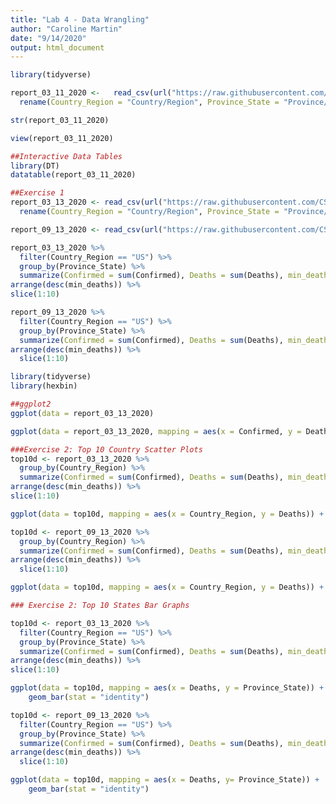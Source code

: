 ```yaml
---
title: "Lab 4 - Data Wrangling"
author: "Caroline Martin"
date: "9/14/2020"
output: html_document
---
```


```r
library(tidyverse)
```

```r
report_03_11_2020 <-   read_csv(url("https://raw.githubusercontent.com/CSSEGISandData/COVID-19/master/csse_covid_19_data/csse_covid_19_daily_reports/03-11-2020.csv")) %>%
  rename(Country_Region = "Country/Region", Province_State = "Province/State")
```

```r
str(report_03_11_2020)
```

```r
view(report_03_11_2020)
```

```r
##Interactive Data Tables
library(DT)
datatable(report_03_11_2020)
```

```r
##Exercise 1 
report_03_13_2020 <- read_csv(url("https://raw.githubusercontent.com/CSSEGISandData/COVID-19/master/csse_covid_19_data/csse_covid_19_daily_reports/03-13-2020.csv")) %>% 
  rename(Country_Region = "Country/Region", Province_State = "Province/State")

report_09_13_2020 <- read_csv(url("https://raw.githubusercontent.com/CSSEGISandData/COVID-19/master/csse_covid_19_data/csse_covid_19_daily_reports/09-13-2020.csv"))
```

```r
report_03_13_2020 %>% 
  filter(Country_Region == "US") %>% 
  group_by(Province_State) %>% 
  summarize(Confirmed = sum(Confirmed), Deaths = sum(Deaths), min_deaths = min(Deaths)) %>% 
arrange(desc(min_deaths)) %>% 
slice(1:10)

report_09_13_2020 %>% 
  filter(Country_Region == "US") %>% 
  group_by(Province_State) %>% 
  summarize(Confirmed = sum(Confirmed), Deaths = sum(Deaths), min_deaths = min(Deaths)) %>% 
arrange(desc(min_deaths)) %>% 
  slice(1:10)
```

```r
library(tidyverse)
library(hexbin)
```

```r
##ggplot2
ggplot(data = report_03_13_2020)
```
```r
ggplot(data = report_03_13_2020, mapping = aes(x = Confirmed, y = Deaths))
```

```r
###Exercise 2: Top 10 Country Scatter Plots 
top10d <- report_03_13_2020 %>% 
  group_by(Country_Region) %>%  
  summarize(Confirmed = sum(Confirmed), Deaths = sum(Deaths), min_deaths = min(Deaths)) %>% 
arrange(desc(min_deaths)) %>% 
slice(1:10)

ggplot(data = top10d, mapping = aes(x = Country_Region, y = Deaths)) + geom_point()
```

```r
top10d <- report_09_13_2020 %>% 
  group_by(Country_Region) %>% 
  summarize(Confirmed = sum(Confirmed), Deaths = sum(Deaths), min_deaths = min(Deaths)) %>% 
arrange(desc(min_deaths)) %>% 
  slice(1:10)

ggplot(data = top10d, mapping = aes(x = Country_Region, y = Deaths)) + geom_point()

```

```r
### Exercise 2: Top 10 States Bar Graphs

top10d <- report_03_13_2020 %>% 
  filter(Country_Region == "US") %>% 
  group_by(Province_State) %>% 
  summarize(Confirmed = sum(Confirmed), Deaths = sum(Deaths), min_deaths = min(Deaths)) %>% 
arrange(desc(min_deaths)) %>% 
slice(1:10)

ggplot(data = top10d, mapping = aes(x = Deaths, y = Province_State)) +
    geom_bar(stat = "identity")
```

```r

top10d <- report_09_13_2020 %>% 
  filter(Country_Region == "US") %>% 
  group_by(Province_State) %>% 
  summarize(Confirmed = sum(Confirmed), Deaths = sum(Deaths), min_deaths = min(Deaths)) %>% 
arrange(desc(min_deaths)) %>% 
  slice(1:10)

ggplot(data = top10d, mapping = aes(x = Deaths, y= Province_State)) +
    geom_bar(stat = "identity")

```